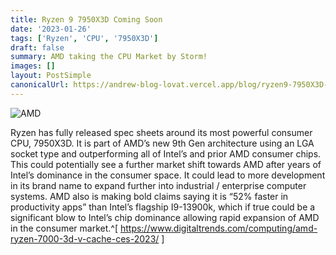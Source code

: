 ---
title: Ryzen 9 7950X3D Coming Soon 
date: '2023-01-26'
tags: ['Ryzen', 'CPU', '7950X3D']
draft: false
summary: AMD taking the CPU Market by Storm!
images: []
layout: PostSimple
canonicalUrl: https://andrew-blog-lovat.vercel.app/blog/ryzen9-7950X3D-Soon
---

![AMD](/static/images/amd-ryzen-7000.webp)

Ryzen has fully released spec sheets around its most powerful consumer CPU, 7950X3D. It is part of AMD’s new 9th Gen architecture using an LGA socket type and outperforming all of Intel’s and prior AMD consumer chips. This could potentially see a further market shift towards AMD after years of Intel’s dominance in the consumer space. It could lead to more development in its brand name to expand further into industrial / enterprise computer systems. AMD also is making bold claims saying it is “52% faster in productivity apps” than Intel’s flagship I9-13900k, which if true could be a significant blow to Intel’s chip dominance allowing rapid expansion of AMD in the consumer market.^[ https://www.digitaltrends.com/computing/amd-ryzen-7000-3d-v-cache-ces-2023/ ]
